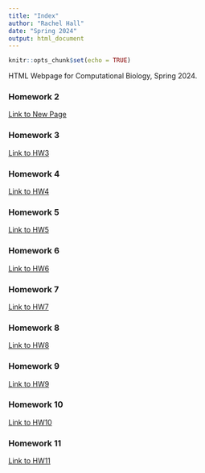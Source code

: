 ```yaml
---
title: "Index"
author: "Rachel Hall"
date: "Spring 2024"
output: html_document
---
```


```r
knitr::opts_chunk$set(echo = TRUE)
```

HTML Webpage for Computational Biology, Spring 2024. 

### Homework 2
[Link to New Page](newpage.html)

### Homework 3
[Link to HW3](HW3.html)

### Homework 4
[Link to HW4](HW4.html)

### Homework 5
[Link to HW5](Homework5.html)

### Homework 6
[Link to HW6](Homework6.html)

### Homework 7
[Link to HW7](Homework7.html)

### Homework 8
[Link to HW8](Homework8.html)

### Homework 9
[Link to HW9](Homework9.html)

### Homework 10
[Link to HW10](Homework10.html)

### Homework 11
[Link to HW11](Homework11.html)
